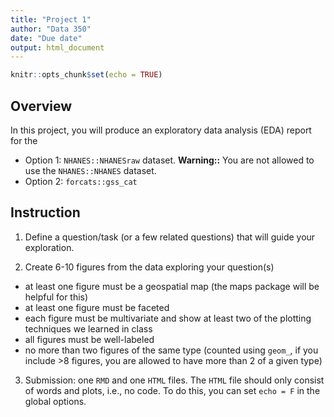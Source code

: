 ```yaml
---
title: "Project 1"
author: "Data 350"
date: "Due date"
output: html_document
---
```


```r
knitr::opts_chunk$set(echo = TRUE)
```


## Overview

In this project, you will produce an exploratory data analysis (EDA) report for the 

- Option 1: `NHANES::NHANESraw` dataset. **Warning::** You are not allowed to use the `NHANES::NHANES` dataset. 
- Option 2: `forcats::gss_cat`


## Instruction


1. Define a question/task (or a few related questions) that will guide your exploration. 

2. Create 6-10 figures from the data exploring your question(s)
  - at least one figure must be a geospatial map (the maps package will be helpful for this)
  - at least one figure must be faceted
  - each figure must be multivariate and show at least two of the plotting techniques we learned in class
  - all figures must be well-labeled
  - no more than two figures of the same type (counted using `geom_`, if you include >8 figures, you are allowed to have more than 2 of a given type)

3. Submission: one `RMD` and one `HTML` files. The `HTML` file should only consist of words and plots, i.e., no code. To do this, you can set `echo = F` in the global options. 




